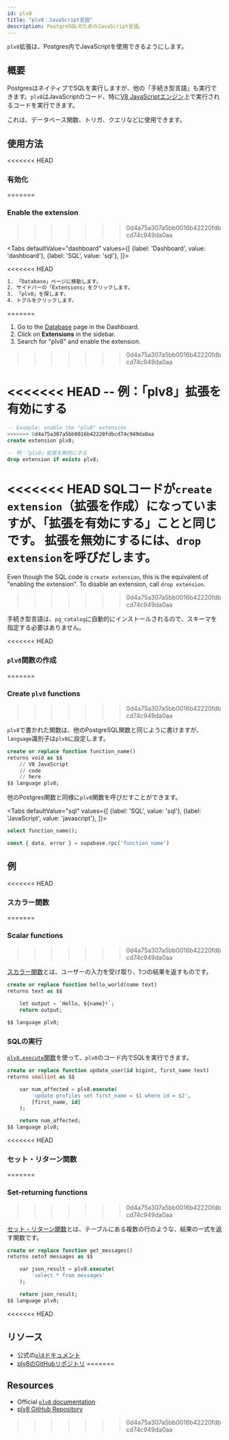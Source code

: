 ```yaml
---
id: plv8
title: "plv8：JavaScript言語"
description: PostgreSQLのためのJavaScript言語。
---
```



`plv8`拡張は、Postgres内でJavaScriptを使用できるようにします。

## 概要

PostgresはネイティブでSQLを実行しますが、他の「手続き型言語」も実行できます。`plv8`はJavaScriptのコード、特に[V8 JavaScriptエンジン](https://v8.dev)上で実行されるコードを実行できます。

これは、データベース関数、トリガ、クエリなどに使用できます。

## 使用方法

<<<<<<< HEAD

### 有効化
=======
### Enable the extension
>>>>>>> 0d4a75a307a5bb0016b42220fdbcd74c949da0aa

<Tabs
  defaultValue="dashboard"
  values={[
    {label: 'Dashboard', value: 'dashboard'},
    {label: 'SQL', value: 'sql'},
  ]}>

<<<<<<< HEAD
```sh
1. 「Database」ページに移動します。
2. サイドバーの「Extensions」をクリックします。
3. 「plv8」を探します。
4. トグルをクリックします。
```
=======
<TabItem value="dashboard">

1. Go to the [Database](https://app.supabase.com/project/_/database/tables) page in the Dashboard.
2. Click on **Extensions** in the sidebar.
3. Search for "plv8" and enable the extension.
>>>>>>> 0d4a75a307a5bb0016b42220fdbcd74c949da0aa

</TabItem>
<TabItem value="sql">

<<<<<<< HEAD
-- 例：「plv8」拡張を有効にする 
=======
```sql
-- Example: enable the "plv8" extension 
>>>>>>> 0d4a75a307a5bb0016b42220fdbcd74c949da0aa
create extension plv8;

-- 例：「plv8」拡張を無効にする 
drop extension if exists plv8;
```

<<<<<<< HEAD
SQLコードが`create extension`（拡張を作成）になっていますが、「拡張を有効にする」ことと同じです。
拡張を無効にするには、`drop extension`を呼びだします。
=======
Even though the SQL code is `create extension`, this is the equivalent of "enabling the extension". 
To disable an extension, call `drop extension`.
>>>>>>> 0d4a75a307a5bb0016b42220fdbcd74c949da0aa

手続き型言語は、`pg_catalog`に自動的にインストールされるので、スキーマを指定する必要はありません。

</TabItem>
</Tabs>

<<<<<<< HEAD
### `plv8`関数の作成
=======
### Create `plv8` functions
>>>>>>> 0d4a75a307a5bb0016b42220fdbcd74c949da0aa

`plv8`で書かれた関数は、他のPostgreSQL関数と同じように書けますが、`language`識別子は`plv8`に設定します。

```sql
create or replace function function_name() 
returns void as $$
    // V8 JavaScript
    // code
    // here
$$ language plv8;
```

他のPostgres関数と同様に`plv8`関数を呼びだすことができます。

<Tabs
  defaultValue="sql"
  values={[
    {label: 'SQL', value: 'sql'},
    {label: 'JavaScript', value: 'javascript'},
  ]}>

<TabItem value="sql">

```sql
select function_name();
```

</TabItem>
<TabItem value="javascript">

```js
const { data, error } = supabase.rpc('function_name')
```

</TabItem>
</Tabs>

## 例

<<<<<<< HEAD
### スカラー関数
=======
### Scalar functions
>>>>>>> 0d4a75a307a5bb0016b42220fdbcd74c949da0aa

[スカラー関数](https://plv8.github.io/#scalar-function-calls)とは、ユーザーの入力を受け取り、1つの結果を返すものです。

```sql
create or replace function hello_world(name text) 
returns text as $$

    let output = `Hello, ${name}!`;
    return output;

$$ language plv8;
```

### SQLの実行

[`plv8.execute`関数](https://plv8.github.io/#plv8-execute)を使って、`plv8`のコード内でSQLを実行できます。

```sql
create or replace function update_user(id bigint, first_name text) 
returns smallint as $$

    var num_affected = plv8.execute(
        'update profiles set first_name = $1 where id = $2', 
        [first_name, id]
    );

    return num_affected;
$$ language plv8;
```

<<<<<<< HEAD
### セット・リターン関数
=======
### Set-returning functions
>>>>>>> 0d4a75a307a5bb0016b42220fdbcd74c949da0aa

[セット・リターン関数](https://plv8.github.io/#set-returning-function-calls)とは、テーブルにある複数の行のような、結果の一式を返す関数です。

```sql
create or replace function get_messages() 
returns setof messages as $$

    var json_result = plv8.execute(
        'select * from messages'
    );

    return json_result;
$$ language plv8;
```

<<<<<<< HEAD

## リソース

- 公式の[`pl8`ドキュメント](https://plv8.github.io/)
- [plv8のGitHubリポジトリ](https://github.com/plv8/plv8)
=======
## Resources 

- Official [`plv8` documentation](https://plv8.github.io/)
- [plv8 GitHub Repository](https://github.com/plv8/plv8)
>>>>>>> 0d4a75a307a5bb0016b42220fdbcd74c949da0aa
